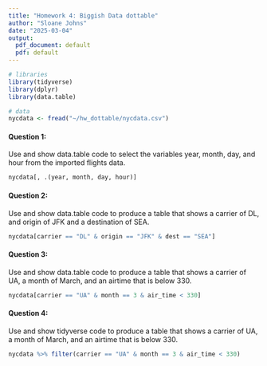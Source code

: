 ```yaml
---
title: "Homework 4: Biggish Data dottable"
author: "Sloane Johns"
date: "2025-03-04"
output:
  pdf_document: default
  pdf: default
---
```


```r
# libraries
library(tidyverse)
library(dplyr)
library(data.table)

# data
nycdata <- fread("~/hw_dottable/nycdata.csv")
```

#### Question 1:

Use and show data.table code to select the variables year, month, day, and hour from the imported flights data.
```r
nycdata[, .(year, month, day, hour)]
```

#### Question 2:

Use and show data.table code to produce a table that shows a carrier of DL, and origin of JFK and a destination of SEA.
```r
nycdata[carrier == "DL" & origin == "JFK" & dest == "SEA"]
```

#### Question 3:

Use and show data.table code to produce a table that shows a carrier of UA, a month of March, and an airtime that is below 330.
```r
nycdata[carrier == "UA" & month == 3 & air_time < 330]
```

#### Question 4:

Use and show tidyverse code to produce a table that shows a carrier of UA, a month of March, and an airtime that is below 330.
```r
nycdata %>% filter(carrier == "UA" & month == 3 & air_time < 330)
```

